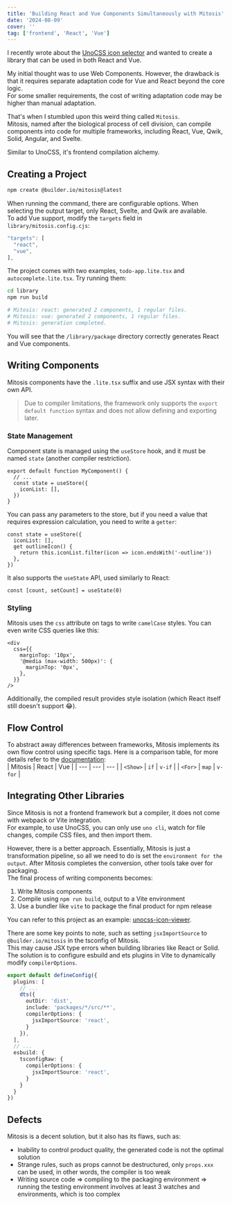 ```yaml
---
title: 'Building React and Vue Components Simultaneously with Mitosis'
date: '2024-08-09'
cover: ''
tag: ['frontend', 'React', 'Vue']
---
```


I recently wrote about the [UnoCSS icon selector](/zh-cn/blog/unocss-icon-viewer) and wanted to create a library that can be used in both React and Vue.

My initial thought was to use Web Components. However, the drawback is that it requires separate adaptation code for Vue and React beyond the core logic.  
For some smaller requirements, the cost of writing adaptation code may be higher than manual adaptation.

That's when I stumbled upon this weird thing called `Mitosis`.  
Mitosis, named after the biological process of cell division, can compile components into code for multiple frameworks, including React, Vue, Qwik, Solid, Angular, and Svelte.

Similar to UnoCSS, it's frontend compilation alchemy.

## Creating a Project
```bash
npm create @builder.io/mitosis@latest
```
When running the command, there are configurable options. When selecting the output target, only React, Svelte, and Qwik are available.  
To add Vue support, modify the `targets` field in `library/mitosis.config.cjs`:
```js
"targets": [
  "react",
  "vue",
],
```
The project comes with two examples, `todo-app.lite.tsx` and `autocomplete.lite.tsx`. Try running them:
```bash
cd library
npm run build

# Mitosis: react: generated 2 components, 1 regular files.
# Mitosis: vue: generated 2 components, 1 regular files.
# Mitosis: generation completed.
```
You will see that the `/library/package` directory correctly generates React and Vue components.

## Writing Components
Mitosis components have the `.lite.tsx` suffix and use JSX syntax with their own API.  
> Due to compiler limitations, the framework only supports the `export default function` syntax and does not allow defining and exporting later.

### State Management
Component state is managed using the `useStore` hook, and it must be named `state` (another compiler restriction).  
```tsx
export default function MyComponent() {
  // ...
  const state = useStore({
    iconList: [],
  })
}
```
You can pass any parameters to the store, but if you need a value that requires expression calculation, you need to write a `getter`:
```tsx
const state = useStore({
  iconList: [],
  get outlineIcon() {
    return this.iconList.filter(icon => icon.endsWith('-outline'))
  },
})
```

It also supports the `useState` API, used similarly to React:
```tsx
const [count, setCount] = useState(0)
```

### Styling
Mitosis uses the `css` attribute on tags to write `camelCase` styles. You can even write CSS queries like this:
```tsx
<div
  css={{
    marginTop: '10px',
    '@media (max-width: 500px)': {
      marginTop: '0px',
    },
  }}
/>
```
Additionally, the compiled result provides style isolation (which React itself still doesn't support 😂).

## Flow Control
To abstract away differences between frameworks, Mitosis implements its own flow control using specific tags. Here is a comparison table, for more details refer to the [documentation](https://mitosis.builder.io/docs/components/):  
| Mitosis | React | Vue |
| --- | --- | --- |
| `<Show>` | `if` | `v-if` |
| `<For>` | `map` | `v-for` |

## Integrating Other Libraries
Since Mitosis is not a frontend framework but a compiler, it does not come with webpack or Vite integration.  
For example, to use UnoCSS, you can only use `uno cli`, watch for file changes, compile CSS files, and then import them.

However, there is a better approach. Essentially, Mitosis is just a transformation pipeline, so all we need to do is set the `environment for the output`. After Mitosis completes the conversion, other tools take over for packaging.  
The final process of writing components becomes:
1. Write Mitosis components
2. Compile using `npm run build`, output to a Vite environment
3. Use a bundler like `vite` to package the final product for npm release

You can refer to this project as an example: [unocss-icon-viewer](https://github.com/Ray-D-Song/unocss-icon-viewer).

There are some key points to note, such as setting `jsxImportSource` to `@builder.io/mitosis` in the tsconfig of Mitosis.  
This may cause JSX type errors when building libraries like React or Solid.  
The solution is to configure esbuild and ets plugins in Vite to dynamically modify `compilerOptions`.
```ts
export default defineConfig({
  plugins: [
    // ...
    dts({
      outDir: 'dist',
      include: 'packages/*/src/**',
      compilerOptions: {
        jsxImportSource: 'react',
      }
    }),
  ],
  // ...
  esbuild: {
    tsconfigRaw: {
      compilerOptions: {
        jsxImportSource: 'react',
      }
    }
  }
})
```

## Defects
Mitosis is a decent solution, but it also has its flaws, such as:
* Inability to control product quality, the generated code is not the optimal solution
* Strange rules, such as props cannot be destructured, only `props.xxx` can be used, in other words, the compiler is too weak
* Writing source code => compiling to the packaging environment => running the testing environment involves at least 3 watches and environments, which is too complex
